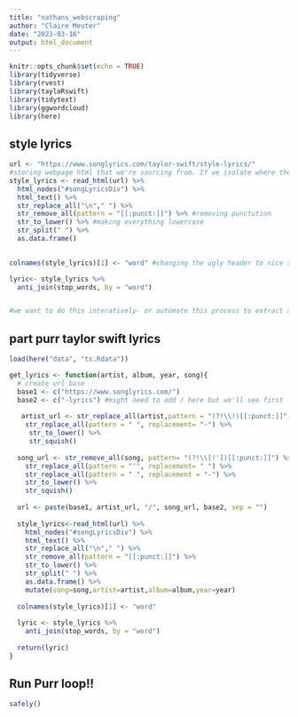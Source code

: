 ```yaml
---
title: "nathans_webscraping"
author: "Claire Meuter"
date: "2023-03-16"
output: html_document
---
```


```r
knitr::opts_chunk$set(echo = TRUE)
library(tidyverse)
library(rvest)
library(tayloRswift)
library(tidytext)
library(ggwordcloud)
library(here)
```
## style lyrics
```r
url <- "https://www.songlyrics.com/taylor-swift/style-lyrics/"
#storing webpage html that we're sourcing from. If we isolate where the lyrics are coming from (which HTML node) we can isolate just the taylor swift lyrics
style_lyrics <- read_html(url) %>% 
  html_nodes("#songLyricsDiv") %>% 
  html_text() %>% 
  str_replace_all("\n"," ") %>% 
  str_remove_all(pattern = "[[:punct:]]") %>% #removing punctution 
  str_to_lower() %>% #making everything lowercase
  str_split(" ") %>% 
  as.data.frame()

 
colnames(style_lyrics)[1] <- "word" #changing the ugly header to nice simple word

lyric<- style_lyrics %>% 
  anti_join(stop_words, by = "word")


#we want to do this interatively- or automate this process to extract a lot of data at once
```


## part purr taylor swift lyrics 
```r
load(here("data", "ts.Rdata"))
```

```r
get_lyrics <- function(artist, album, year, song){
  # create url base
  base1 <- c("https://www.songlyrics.com/")
  base2 <- c("-lyrics") #might need to add / here but we'll see first 
 
   artist_url <- str_replace_all(artist,pattern = "(?!\\!)[[:punct:]]", replacement = " ") %>% 
    str_replace_all(pattern = " ", replacement= "-") %>% 
     str_to_lower() %>% 
     str_squish()
   
  song_url <- str_remove_all(song, pattern= "(?!\\[!'])[[:punct:]]") %>% 
    str_replace_all(pattern = "'", replacement= " ") %>% 
    str_replace_all(pattern = " ", replacement = "-") %>% 
    str_to_lower() %>% 
    str_squish()
  
  url <- paste(base1, artist_url, "/", song_url, base2, sep = "")
  
  style_lyrics<-read_html(url) %>% 
    html_nodes("#songLyricsDiv") %>% 
    html_text() %>% 
    str_replace_all("\n"," ") %>% 
    str_remove_all(pattern = "[[:punct:]]") %>% 
    str_to_lower() %>% 
    str_split(" ") %>% 
    as.data.frame() %>% 
    mutate(song=song,artist=artist,album=album,year=year)
  
  colnames(style_lyrics)[1] <- "word"
  
  lyric <- style_lyrics %>% 
    anti_join(stop_words, by = "word") 
  
  return(lyric)
}
```

## Run Purr loop!! 
```r
safely()
```

